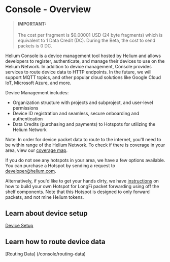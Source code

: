 

# Console - Overview

> #### IMPORTANT:  
> The cost per fragment is $0.00001 USD (24 byte fragments) which is equivalent to 1 Data Credit (DC).
> During the Beta, the cost to send packets is 0 DC.

Helium Console is a device management tool hosted by Helium and allows developers to register, authenticate, and manage their devices to use on the Helium Network. In addition to device management, Console provides services to route device data to HTTP endpoints. In the future, we will support MQTT topics, and other popular cloud solutions like Google Cloud IoT, Microsoft Azure, and more.

Device Management includes:
- Organization structure with projects and subproject, and user-level permissions
- Device ID registration and seamless, secure onboarding and authentication
- Data Credits (purchasing and payments) to Hotspots for utilizing the Helium Network


Note: In order for device packet data to route to the internet, you'll need to be within range of the Helium Network. To check if there is coverage in your area, view our <a href="https://network.helium.com">coverage map</a>. 

If you do not see any hotspots in your area, we have a few options available. You can purchase a Hotspot by sending a request to developer@helium.com. 

Alternatively, if you'd like to get your hands dirty, we have [instructions](/hotspot/developer-setup) on how to build your own Hotspot for LongFi packet forwarding using off the shelf components. Note that this Hotspot is designed to only forward packets, and not mine Helium tokens. 

## Learn about device setup
[Device Setup](/console/device-setup)

## Learn how to route device data 
[Routing Data] (/console/routing-data)